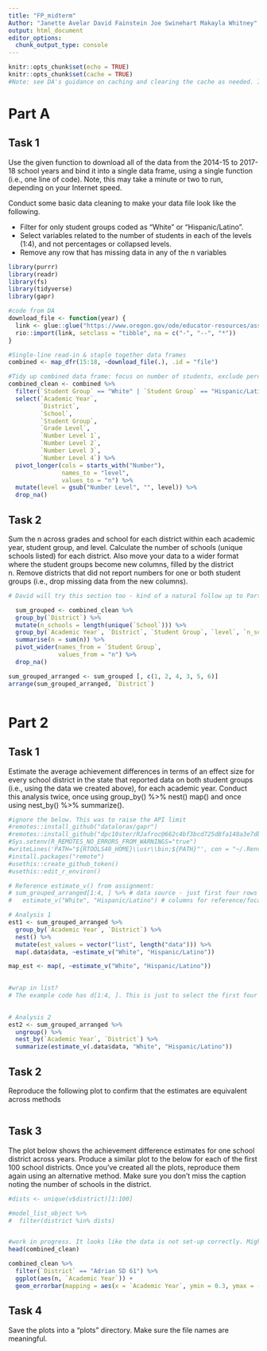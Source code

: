 ```yaml
---
title: "FP_midterm"
Author: "Janette Avelar David Fainstein Joe Swinehart Makayla Whitney"
output: html_document
editor_options: 
  chunk_output_type: console
---
```


```r
knitr::opts_chunk$set(echo = TRUE)
knitr::opts_chunk$set(cache = TRUE)
#Note: see DA's guidance on caching and clearing the cache as needed. If you run into trouble, clear the Knitr cache from the "Knit" menu above.
```

# Part A
## Task 1
Use the given function to download all of the data from the 2014-15 to 2017-18 school years and bind it into a single data frame, using a single function (i.e., one line of code). Note, this may take a minute or two to run, depending on your Internet speed.

Conduct some basic data cleaning to make your data file look like the following.

* Filter for only student groups coded as "White" or "Hispanic/Latino".
* Select variables related to the number of students in each of the levels (1:4), and not percentages or collapsed levels.
* Remove any row that has missing data in any of the n variables

```r
library(purrr)
library(readr)
library(fs)
library(tidyverse)
library(gapr)

#code from DA
download_file <- function(year) {
  link <- glue::glue("https://www.oregon.gov/ode/educator-resources/assessment/TestResults20{year}/pagr_schools_ela_raceethnicity_{year-1}{year}.xlsx")
  rio::import(link, setclass = "tibble", na = c("-", "--", "*"))
}

#Single-line read-in & staple together data frames
combined <- map_dfr(15:18, ~download_file(.), .id = "file")

#Tidy up combined data frame: focus on number of students, exclude percentages and drop NAs
combined_clean <- combined %>% 
  filter(`Student Group` == "White" | `Student Group` == "Hispanic/Latino") %>% 
  select(`Academic Year`,
         `District`,
         `School`,
         `Student Group`,
         `Grade Level`,
         `Number Level 1`,
         `Number Level 2`,
         `Number Level 3`,
         `Number Level 4`) %>% 
  pivot_longer(cols = starts_with("Number"),
               names_to = "level",
               values_to = "n") %>% 
  mutate(level = gsub("Number Level", "", level)) %>% 
  drop_na()

```

## Task 2

Sum the n across grades and school for each district within each academic year, student group, and level. Calculate the number of schools (unique schools listed) for each district. Also move your data to a wider format where the student groups become new columns, filled by the district n. Remove districts that did not report numbers for one or both student groups (i.e., drop missing data from the new columns).

```r
# David will try this section too - kind of a natural follow up to Part 1

  sum_grouped <- combined_clean %>% 
  group_by(`District`) %>% 
  mutate(n_schools = length(unique(`School`))) %>% 
  group_by(`Academic Year`, `District`, `Student Group`, `level`, `n_schools`) %>% 
  summarise(n = sum(n)) %>% 
  pivot_wider(names_from = `Student Group`,
              values_from = "n") %>% 
  drop_na()

sum_grouped_arranged <- sum_grouped [, c(1, 2, 4, 3, 5, 6)]
arrange(sum_grouped_arranged, `District`)



```

# Part 2
## Task 1

Estimate the average achievement differences in terms of an effect size for every school district in the state that reported data on both student groups (i.e., using the data we created above), for each academic year. Conduct this analysis twice, once using group_by() %>% nest() map() and once using nest_by() %>% summarize().

``` r
#ignore the below. This was to raise the API limit
#remotes::install_github("datalorax/gapr")
#remotes::install_github("dpc10ster/RJafroc@662c4bf3bcd725d8fa148a3e7db69168294ae57e")
#Sys.setenv(R_REMOTES_NO_ERRORS_FROM_WARNINGS="true")
#writeLines('PATH="${RTOOLS40_HOME}\\usr\\bin;${PATH}"', con = "~/.Renviron")
#install.packages("remote")
#usethis::create_github_token()
#usethis::edit_r_environ()

# Reference estimate_v() from assignment:
# sum_grouped_arranged[1:4, ] %>% # data source - just first four rows for first district
#   estimate_v("White", "Hispanic/Latino") # columns for reference/focal groups

# Analysis 1
est1 <- sum_grouped_arranged %>% 
  group_by(`Academic Year`, `District`) %>% 
  nest() %>% 
  mutate(est_values = vector("list", length("data"))) %>%
  map(.data$data, ~estimate_v("White", "Hispanic/Latino"))

map_est <- map(, ~estimate_v("White", "Hispanic/Latino"))
         

#wrap in list?
# The example code has d[1:4, ]. This is just to select the first four rows, which is the first district for the first year. The `estimate_v()` function assumes you are feeding it a data frame for one district for one year. You then just give it the columns you want it to estimate the gap from. So in your code, you need to remove the [1:4, ] part, because you’ve already got data for one district by the way that you’ve nested it. You should also be using mutate, and it looks like you’re missing a tilde (~).

  
# Analysis 2
est2 <- sum_grouped_arranged %>% 
  ungroup() %>% 
  nest_by(`Academic Year`, `District`) %>% 
  summarize(estimate_v(.data$data, "White", "Hispanic/Latino"))

```

## Task 2

Reproduce the following plot to confirm that the estimates are equivalent across methods
``` r



````

## Task 3

The plot below shows the achievement difference estimates for one school district across years. Produce a similar plot to the below for each of the first 100 school districts. Once you’ve created all the plots, reproduce them again using an alternative method. Make sure you don’t miss the caption noting the number of schools in the district.

``` r
#dists <- unique(v$district)[1:100]

#model_list_object %>% 
#  filter(district %in% dists)


#work in progress. It looks like the data is not set-up correctly. Might need to pivot wider to make student groups their own individual columns. 
head(combined_clean)

combined_clean %>%
  filter(`District` == "Adrian SD 61") %>%
  ggplot(aes(n, `Academic Year`)) +
  geom_errorbar(mapping = aes(x = `Academic Year`, ymin = 0.3, ymax = -0.1))

````

## Task 4

Save the plots into a “plots” directory. Make sure the file names are meaningful.

``` r


```





